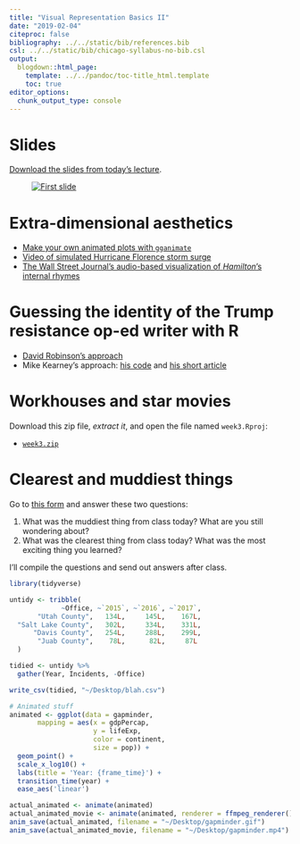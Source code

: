 ```yaml
---
title: "Visual Representation Basics II"
date: "2019-02-04"
citeproc: false
bibliography: ../../static/bib/references.bib
csl: ../../static/bib/chicago-syllabus-no-bib.csl
output:
  blogdown::html_page:
    template: ../../pandoc/toc-title_html.template
    toc: true
editor_options: 
  chunk_output_type: console
---
```


# Slides

[Download the slides from today's lecture](/slides/MPA-635_2018-09-18.pdf).

<figure>
[![First slide](/images/slides/slides_2018-09-18.png)](/slides/MPA-635_2018-09-18.pdf)
</figure>


# Extra-dimensional aesthetics

- [Make your own animated plots with `gganimate`](https://github.com/thomasp85/gganimate)
- [Video of simulated Hurricane Florence storm surge](https://twitter.com/weatherchannel/status/1040305773664980993)
- [The Wall Street Journal's audio-based visualization of *Hamilton*'s internal rhymes](http://graphics.wsj.com/hamilton/)


# Guessing the identity of the Trump resistance op-ed writer with R

- [David Robinson's approach](http://varianceexplained.org/r/op-ed-text-analysis/)
- Mike Kearney's approach: [his code](https://github.com/mkearney/resist_oped) and [his short article](https://www.rjionline.org/stories/we-put-data-science-to-the-test-to-try-to-uncover-the-mystery-author-of-the)


# Workhouses and star movies

Download this zip file, *extract it*, and open the file named `week3.Rproj`: 

- [<i class="fas fa-file-archive"></i> `week3.zip`](/files/week3.zip)


# Clearest and muddiest things

Go to [this form](https://goo.gl/forms/rSIbw1voOV2vWKMD2) and answer these two questions:

1. What was the muddiest thing from class today? What are you still wondering about?
2. What was the clearest thing from class today? What was the most exciting thing you learned?

I'll compile the questions and send out answers after class.


```r
library(tidyverse)

untidy <- tribble(
             ~Office, ~`2015`, ~`2016`, ~`2017`,
       "Utah County",   134L,     145L,    167L,
  "Salt Lake County",   302L,     334L,    331L,
      "Davis County",   254L,     288L,    299L,
       "Juab County",    78L,      82L,     87L
  )

tidied <- untidy %>% 
  gather(Year, Incidents, -Office)

write_csv(tidied, "~/Desktop/blah.csv")

# Animated stuff
animated <- ggplot(data = gapminder,
       mapping = aes(x = gdpPercap,
                     y = lifeExp,
                     color = continent,
                     size = pop)) +
  geom_point() + 
  scale_x_log10() +
  labs(title = 'Year: {frame_time}') +
  transition_time(year) +
  ease_aes('linear')

actual_animated <- animate(animated)
actual_animated_movie <- animate(animated, renderer = ffmpeg_renderer())
anim_save(actual_animated, filename = "~/Desktop/gapminder.gif")
anim_save(actual_animated_movie, filename = "~/Desktop/gapminder.mp4")
```
